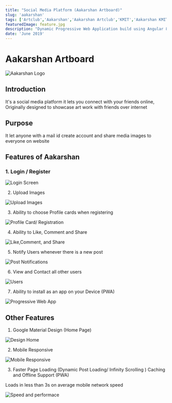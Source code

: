```yaml
---
title: "Social Media Platform (Aakarshan Artboard)"
slug: 'aakarshan'
tags: ['Artclub','Aakarshan','Aakarshan Artclub','KMIT','Aakarshan KMIT','KMIT Aakarshan']
featuredImage: feature.jpg
description: "Dynamic Progressive Web Application build using Angular 8 Implemented Features: User authentication, Comments, Likes, Compressing Images client-side, offline capability Database Design in Google Firebase Firestore Fully Functional"
date: 'June 2019'
---
```



# Aakarshan Artboard


![Aakarshan Logo](feature.jpg)


## Introduction
It's a social media platform it lets you connect with your friends online, Originally designed to showcase art work
with friends over internet

## Purpose
It let anyone with a mail id create account and share media images to everyone on website

## Features of Aakarshan

### 1. Login / Register

![Login Screen](images/login.jpg)

2. Upload Images

![Upload Images](images/uploadpost.jpg)

3. Ability to choose Profile cards when registering

![Profile Card/ Registration](images/profilecards.jpg)

4. Ability to Like, Comment and Share

![Like,Comment, and Share](images/likeshare.jpg)

5. Notify Users whenever there is a new post

![Post Notifications](images/notify.png)

6. View and Contact all other users

![Users](images/users.jpg)

7. Ability to install as an app on your Device (PWA)

![Progressive Web App](images/app.jpg)

## Other Features

1. Google Material Design (Home Page)

![Design Home](images/home.jpg)

2. Mobile Responsive

![Mobile Responsive](images/mobile.jpg)

3. Faster Page Loading (Dynamic Post Loading/ Infinity Scrolling ) Caching and Offline Support (PWA)

  Loads in less than 3s on average mobile  network speed

![Speed and performace](images/performance.jpg)

